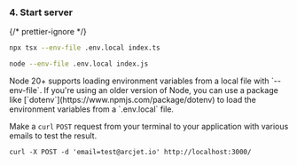 
### 4. Start server

{/* prettier-ignore */}
<SelectableContent client:load syncKey="language" frameworkSwitcher>
  <div slot="TS" slotIdx="1">

```sh
npx tsx --env-file .env.local index.ts
```

  </div>
  <div slot="JS" slotIdx="2">

```sh
node --env-file .env.local index.js
```

  </div>
</SelectableContent>

<Aside type="note" title="env files">
  Node 20+ supports loading environment variables from a local file with
  `--env-file`. If you're using an older version of Node, you can use a package
  like [`dotenv`](https://www.npmjs.com/package/dotenv) to load the environment
  variables from a `.env.local` file.
</Aside>

Make a `curl` `POST` request from your terminal to your application with various
emails to test the result.

```shell
curl -X POST -d 'email=test@arcjet.io' http://localhost:3000/
```
